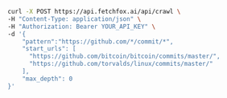 <CodeGroup>

```bash curl
curl -X POST https://api.fetchfox.ai/api/crawl \
-H "Content-Type: application/json" \
-H "Authorization: Bearer YOUR_API_KEY" \
-d '{
    "pattern":"https://github.com/*/commit/*",
    "start_urls": [
      "https://github.com/bitcoin/bitcoin/commits/master/",
      "https://github.com/torvalds/linux/commits/master/"
    ],
    "max_depth": 0
}'
```

</CodeGroup>